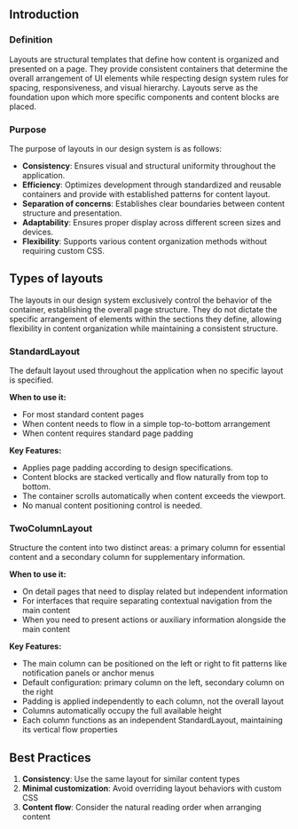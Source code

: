 

<Meta title="Layout" />

## Introduction

### Definition

Layouts are structural templates that define how content is organized and
presented on a page. They provide consistent containers that determine the
overall arrangement of UI elements while respecting design system rules for
spacing, responsiveness, and visual hierarchy. Layouts serve as the foundation
upon which more specific components and content blocks are placed.

### Purpose

The purpose of layouts in our design system is as follows:

- **Consistency**: Ensures visual and structural uniformity throughout the
  application.
- **Efficiency**: Optimizes development through standardized and reusable
  containers and provide with established patterns for content layout.
- **Separation of concerns**: Establishes clear boundaries between content
  structure and presentation.
- **Adaptability**: Ensures proper display across different screen sizes and
  devices.
- **Flexibility**: Supports various content organization methods without
  requiring custom CSS.

## Types of layouts

The layouts in our design system exclusively control the behavior of the
container, establishing the overall page structure. They do not dictate the
specific arrangement of elements within the sections they define, allowing
flexibility in content organization while maintaining a consistent structure.

### StandardLayout

The default layout used throughout the application when no specific layout is
specified.

**When to use it:**

- For most standard content pages
- When content needs to flow in a simple top-to-bottom arrangement
- When content requires standard page padding

**Key Features:**

- Applies page padding according to design specifications.
- Content blocks are stacked vertically and flow naturally from top to bottom.
- The container scrolls automatically when content exceeds the viewport.
- No manual content positioning control is needed.

<Canvas of={StandardLayoutStories.Default} />
<Controls of={StandardLayoutStories.Default} />

### TwoColumnLayout

Structure the content into two distinct areas: a primary column for essential
content and a secondary column for supplementary information.

**When to use it:**

- On detail pages that need to display related but independent information
- For interfaces that require separating contextual navigation from the main
  content
- When you need to present actions or auxiliary information alongside the main
  content

**Key Features:**

- The main column can be positioned on the left or right to fit patterns like
  notification panels or anchor menus
- Default configuration: primary column on the left, secondary column on the
  right
- Padding is applied independently to each column, not the overall layout
- Columns automatically occupy the full available height
- Each column functions as an independent StandardLayout, maintaining its
  vertical flow properties

<Canvas of={TwoColumnLayoutStories.Default} meta={TwoColumnLayoutStories} />
<Controls of={TwoColumnLayoutStories.Default} />

## Best Practices

1. **Consistency**: Use the same layout for similar content types
2. **Minimal customization**: Avoid overriding layout behaviors with custom CSS
3. **Content flow**: Consider the natural reading order when arranging content
